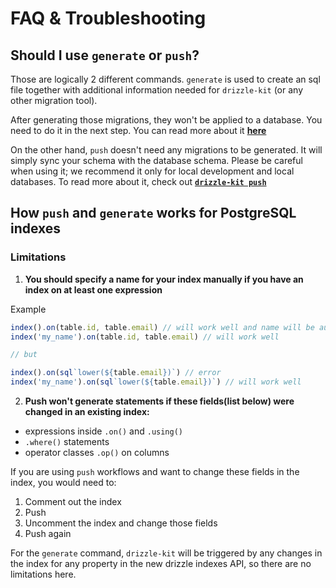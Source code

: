 
# FAQ & Troubleshooting

## **Should I use `generate` or `push`?**

Those are logically 2 different commands. `generate` is used to create an sql file together with additional
information needed for `drizzle-kit` (or any other migration tool).

After generating those migrations, they won't be applied to a database. 
You need to do it in the next step. You can read more about it **[here](/docs/migrations)**

On the other hand, `push` doesn't need any migrations to be generated. It will
simply sync your schema with the database schema. Please be careful when using it;
we recommend it only for local development and local databases. To read more about it, check out **[`drizzle-kit push`](/docs/drizzle-kit-push)**

## How `push` and `generate` works for PostgreSQL indexes

### Limitations

1. **You should specify a name for your index manually if you have an index on at least one expression**

Example

```ts
index().on(table.id, table.email) // will work well and name will be autogeneretaed
index('my_name').on(table.id, table.email) // will work well

// but

index().on(sql`lower(${table.email})`) // error
index('my_name').on(sql`lower(${table.email})`) // will work well
```

2. **Push won't generate statements if these fields(list below) were changed in an existing index:**

- expressions inside `.on()` and `.using()`
- `.where()` statements
- operator classes `.op()` on columns

If you are using `push` workflows and want to change these fields in the index, you would need to:

1. Comment out the index
2. Push
3. Uncomment the index and change those fields
4. Push again

For the `generate` command, `drizzle-kit` will be triggered by any changes in the index for any property in the new drizzle indexes API, so there are no limitations here.
